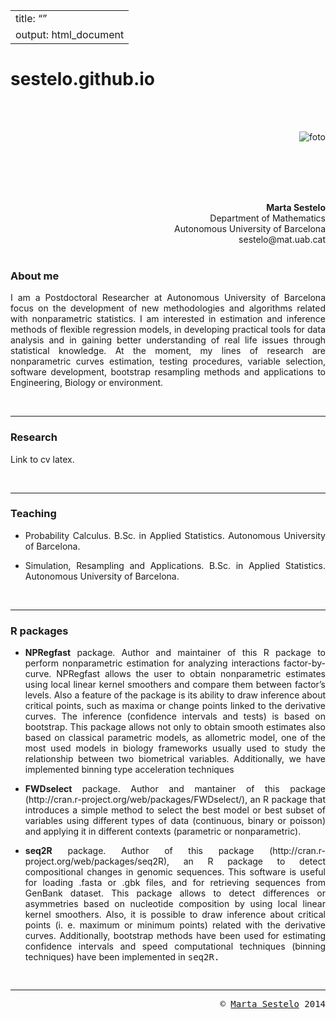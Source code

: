 <link rel="stylesheet" type="text/css" href="style.css" media="screen" />

---
title: ""
output: html_document
---  



# sestelo.github.io

<br>
<br>



<div align="right">
<p><img id="foto" src="https://github.com/sestelo/sestelo.github.io/blob/master/images/foto2.png?raw=true" alt="foto">

<br>
<br>
<br>
<br>

**Marta Sestelo**  
Department of Mathematics  
Autonomous University of Barcelona  
sestelo@mat.uab.cat   
<br style="clear: both;" /></p>
<div>







<div align="justify">


### About me


I am a Postdoctoral Researcher at Autonomous University of Barcelona focus on the development of new methodologies and algorithms related with nonparametric statistics. I am interested in  estimation and inference methods of flexible regression models, in developing practical tools for data analysis and in gaining better understanding of real life issues through statistical knowledge. At the moment, my lines of research are nonparametric curves estimation, testing procedures, variable selection, software development, bootstrap resampling methods and applications to Engineering, Biology or environment. 

<br>

___




### Research

Link to cv latex.

<br>

___

### Teaching


- Probability Calculus. B.Sc. in Applied Statistics. Autonomous University of Barcelona.

- Simulation, Resampling and Applications. B.Sc. in Applied Statistics. Autonomous University of Barcelona.

<br>

___

### R packages

- **NPRegfast** package. Author and maintainer of this R package to perform nonparametric estimation for analyzing interactions factor-by-curve. NPRegfast allows the user to obtain nonparametric estimates using local linear kernel smoothers and compare them between factor's levels. Also a feature of the package is its ability to draw inference about critical points, such as maxima or change points linked to the derivative curves. The inference (confidence intervals and tests) is based on bootstrap. This package allows not only to obtain smooth estimates also based on classical parametric models, as allometric model, one of the most used models in biology frameworks usually used to study the relationship between two biometrical variables. Additionally, we have implemented binning type acceleration techniques


- **FWDselect** package. Author and mantainer of this package (http://cran.r-project.org/web/packages/FWDselect/), an R package that introduces a simple method to select the best model or best subset of variables using different types of data (continuous, binary or poisson) and applying it in different contexts (parametric or nonparametric).

- **seq2R** package. Author of this package (http://cran.r-project.org/web/packages/seq2R), an R package to detect compositional changes in genomic sequences. This software is useful for loading .fasta or .gbk files, and for retrieving sequences from GenBank dataset. This package allows to detect differences or asymmetries based on nucleotide composition by using local linear kernel smoothers. Also, it is possible to draw inference about critical points (i. e. maximum or minimum points) related with the derivative curves. Additionally, bootstrap methods have been used for estimating confidence intervals and speed computational techniques (binning techniques) have been implemented in <tt>seq2R<tt>.

<br>

___

<div align="right">
&copy; [Marta Sestelo](sestelo.github.io) 2014
<div>


<script>
  (function(i,s,o,g,r,a,m){i['GoogleAnalyticsObject']=r;i[r]=i[r]||function(){
  (i[r].q=i[r].q||[]).push(arguments)},i[r].l=1*new Date();a=s.createElement(o),
  m=s.getElementsByTagName(o)[0];a.async=1;a.src=g;m.parentNode.insertBefore(a,m)
  })(window,document,'script','//www.google-analytics.com/analytics.js','ga');

  ga('create', 'UA-41678546-2', 'auto');
  ga('send', 'pageview');

</script>

